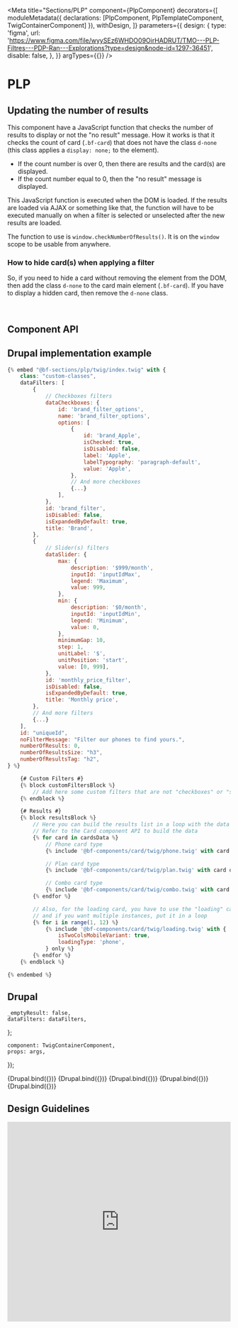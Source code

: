 
<Meta
    title="Sections/PLP"
    component={PlpComponent}
    decorators={[
        moduleMetadata({ declarations: [PlpComponent, PlpTemplateComponent, TwigContainerComponent] }),
        withDesign,
    ]}
    parameters={{
        design: {
            type: 'figma',
            url: 'https://www.figma.com/file/wyySEz6WHDO09OirHADRUT/TMO---PLP-Filtres---PDP-Ran---Explorations?type=design&node-id=1297-36451',
            disable: false,
        },
    }}
    argTypes={{}}
/>

# PLP

## Updating the number of results

This component have a JavaScript function that checks the number of results to display or not
the "no result" message. How it works is that it checks the count of card (`.bf-card`) that
does not have the class `d-none` (this class applies a `display: none;` to the element).

-   If the count number is over 0, then there are results and the card(s) are displayed.
-   If the count number equal to 0, then the "no result" message is displayed.

This JavaScript function is executed when the DOM is loaded. If the results are loaded via AJAX
or something like that, the function will have to be executed manually on when a filter is selected
or unselected after the new results are loaded.

The function to use is `window.checkNumberOfResults()`. It is on the `window` scope to be usable from anywhere.

### How to hide card(s) when applying a filter

So, if you need to hide a card without removing the element from the DOM, then add the class `d-none`
to the card main element (`.bf-card`). If you have to display a hidden card, then remove the `d-none` class.

<br />

## Component API

<ArgsTable of={PlpComponent} />

## Drupal implementation example

```jsx
{% embed "@bf-sections/plp/twig/index.twig" with {
    class: "custom-classes",
    dataFilters: [
        {
            // Checkboxes filters
            dataCheckboxes: {
                id: 'brand_filter_options',
                name: 'brand_filter_options',
                options: [
                    {
                        id: 'brand_Apple',
                        isChecked: true,
                        isDisabled: false,
                        label: 'Apple',
                        labelTypography: 'paragraph-default',
                        value: 'Apple',
                    },
                    // And more checkboxes
                    {...}
                ],
            },
            id: 'brand_filter',
            isDisabled: false,
            isExpandedByDefault: true,
            title: 'Brand',
        },
        {
            // Slider(s) filters
            dataSlider: {
                max: {
                    description: '$999/month',
                    inputId: 'inputIdMax',
                    legend: 'Maximum',
                    value: 999,
                },
                min: {
                    description: '$0/month',
                    inputId: 'inputIdMin',
                    legend: 'Minimum',
                    value: 0,
                },
                minimumGap: 10,
                step: 1,
                unitLabel: '$',
                unitPosition: 'start',
                value: [0, 999],
            },
            id: 'monthly_price_filter',
            isDisabled: false,
            isExpandedByDefault: true,
            title: 'Monthly price',
        },
        // And more filters
        {...}
    ],
    id: "uniqueId",
    noFilterMessage: "Filter our phones to find yours.",
    numberOfResults: 0,
    numberOfResultsSize: "h3",
    numberOfResultsTag: "h2",
} %}

    {# Custom Filters #}
    {% block customFiltersBlock %}
        // Add here some custom filters that are not "checkboxes" or "sliders"
    {% endblock %}

    {# Results #}
    {% block resultsBlock %}
        // Here you can build the results list in a loop with the data to use in the Card component
        // Refer to the Card component API to build the data
        {% for card in cardsData %}
            // Phone card type
            {% include '@bf-components/card/twig/phone.twig' with card only %}

            // Plan card type
            {% include '@bf-components/card/twig/plan.twig' with card only %}

            // Combo card type
            {% include '@bf-components/card/twig/combo.twig' with card only %}
        {% endfor %}

        // Also, for the loading card, you have to use the "loading" card type
        // and if you want multiple instances, put it in a loop
        {% for i in range(1, 12) %}
            {% include '@bf-components/card/twig/loading.twig' with {
                isTwoColsMobileVariant: true,
                loadingType: 'phone',
            } only %}
        {% endfor %}
    {% endblock %}

{% endembed %}
```

## Drupal

    _emptyResult: false,
    dataFilters: dataFilters,
};

    component: TwigContainerComponent,
    props: args,
});

<Canvas withSource="none">
    <Story
        name="Drupal - No selected filter"
        height="300px"
        args={{
            elementPath: 'sections/plp/_doc/template.drupal',
            ...commonProps,
            dataFilters: dataFiltersNoSelection,
        }}
    >
        {Drupal.bind({})}
    </Story>
</Canvas>

<Canvas withSource="none">
    <Story
        name="Drupal - Loading cards"
        height="300px"
        args={{
            elementPath: 'sections/plp/_doc/template.drupal',
            ...commonProps,
            _hasLoadingCards: true,
            dataFilters: dataFiltersNoSelection,
        }}
    >
        {Drupal.bind({})}
    </Story>
</Canvas>

<Canvas withSource="none">
    <Story
        name="Drupal - With selected filters"
        height="300px"
        args={{
            elementPath: 'sections/plp/_doc/template.drupal',
            ...commonProps,
        }}
    >
        {Drupal.bind({})}
    </Story>
</Canvas>

<Canvas withSource="none">
    <Story
        name="Drupal - With disabled selected filters"
        height="300px"
        args={{
            elementPath: 'sections/plp/_doc/template.drupal',
            ...commonProps,
            dataFilters: dataFiltersWithDisabledSelectedCheckboxes,
        }}
    >
        {Drupal.bind({})}
    </Story>
</Canvas>

<Canvas withSource="none">
    <Story
        name="Drupal - No result"
        height="300px"
        args={{
            elementPath: 'sections/plp/_doc/template.drupal',
            ...commonProps,
            _emptyResult: true,
        }}
    >
        {Drupal.bind({})}
    </Story>
</Canvas>

<!--
For now, Angular components ar not used, so it is hidden by default.

## Angular

  component: PlpTemplateComponent,
  props: args,
});

<Canvas withSource='none'>
    <Story
        name='Angular'
        args={{
            label: 'Plp'
        }}
    >
        {Angular.bind({})}
    </Story>
</Canvas>

## Angular implementation example

Please, read the [Implementation Page](/?path=/docs/implementation-angular--page).
-->

## Design Guidelines

<iframe
    width="100%"
    height="450"
    src="https://www.figma.com/embed?embed_host=share&url=https%3A%2F%2Fwww.figma.com%2Ffile%2FwyySEz6WHDO09OirHADRUT%2FTMO---PLP-Filtres---PDP-Ran---Explorations%3Ftype%3Ddesign%26node-id%3D1297-36451&chrome=DOCUMENTATION"
    frameBorder="0"
    allowFullScreen
></iframe>
